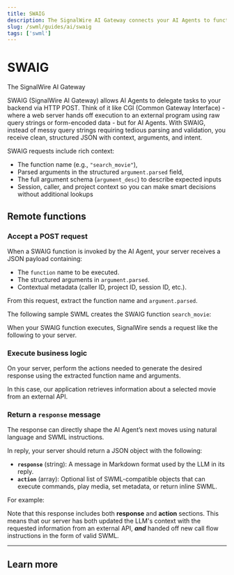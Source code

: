 ```yaml
---
title: SWAIG
description: The SignalWire AI Gateway connects your AI Agents to functionality on your backend.
slug: /swml/guides/ai/swaig
tags: ['swml']
---
```



# SWAIG 

<Subtitle>The SignalWire AI Gateway</Subtitle>

SWAIG (SignalWire AI Gateway) allows AI Agents to delegate tasks to your backend via HTTP POST. 
Think of it like CGI (Common Gateway Interface) - where a web server hands off execution to an external program using raw query strings or form-encoded data  - but for AI Agents.
With SWAIG, instead of messy query strings requiring tedious parsing and validation, you receive clean, structured JSON with context, arguments, and intent.

SWAIG requests include rich context:
* The function name (e.g., `"search_movie"`),
* Parsed arguments in the structured `argument.parsed` field,
* The full argument schema (`argument_desc`) to describe expected inputs
* Session, caller, and project context so you can make smart decisions without additional lookups

## Remote functions

<Steps>

### Accept a POST request

When a SWAIG function is invoked by the AI Agent, your server receives a JSON payload containing:
* The `function` name to be executed.
* The structured arguments in `argument.parsed`.
* Contextual metadata (caller ID, project ID, session ID, etc.).

From this request, extract the function name and `argument.parsed`.

<AccordionGroup>

<Accordion title="Example SWAIG function" description="Expand this item to view the full SWAIG function for this example.">

The following sample SWML creates the SWAIG function `search_movie`:

<SwaigFunction/>

</Accordion>

<Accordion title="Example request sent to server" description="When your SWAIG function executes, SignalWire sends a request like the following to your server." defaultOpen={true}>

When your SWAIG function executes, SignalWire sends a request like the following to your server.

<SwaigRequest/>

</Accordion>

</AccordionGroup>

### Execute business logic

On your server, perform the actions needed to generate the desired response using the extracted function name and arguments.

In this case, our application retrieves information about a selected movie from an external API.

### Return a `response` message

The response can directly shape the AI Agent’s next moves using natural language and SWML instructions.

In reply, your server should return a JSON object with the following:
* **`response`** (string): A message in Markdown format used by the LLM in its reply.
* **`action`** (array): Optional list of SWML-compatible objects that can execute commands, play media, set metadata, or return inline SWML.

For example:

<Accordion title="Response to SWAIG request" defaultOpen={true}>

Note that this response includes both **response** and **action** sections.
This means that our server has both updated the LLM's context with the requested information from an external API,
***and*** handed off new call flow instructions in the form of valid SWML.

<SwaigResponse/>

</Accordion>

</Steps>

---

## Learn more

<DocCardList />

[ai-swaig]: /swml/methods/ai/swaig